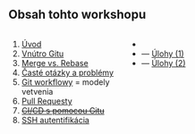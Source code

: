 ## Obsah tohto workshopu

::: {.columns}
::: {.column width="40%"}
1. [Úvod](#intro)
2. [Vnútro Gitu](#git-internals)
3. [Merge vs. Rebase](#merge-vs-rebase)
4. [Časté otázky a problémy](#common-issues)
5. [Git workflowy](#workflow) = modely vetvenia
6. [Pull Requesty](#pull-requests)
7. [~~CI/CD s pomocou Gitu~~](#cicd)
8. [SSH autentifikácia](#ssh)
:::
::: {.column width="60%" .nobullets}
- &nbsp;  
- --- [Úlohy (1)](#exercise-1-internals)
- --- [Úlohy (2)](#exercise-2-merge-rebase)
:::
:::
